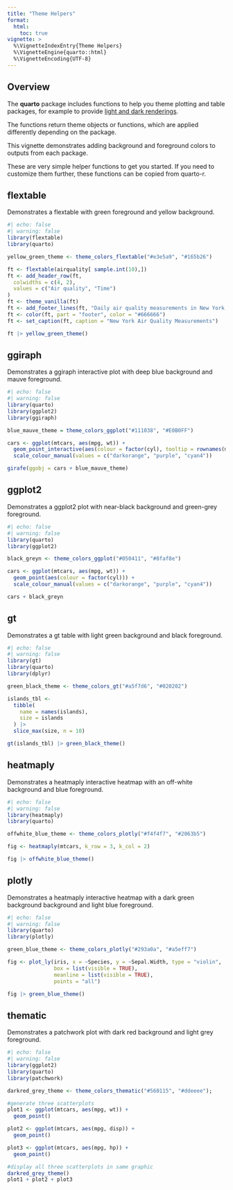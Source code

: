 ```yaml
---
title: "Theme Helpers"
format: 
  html:
    toc: true
vignette: >
  %\VignetteIndexEntry{Theme Helpers}
  %\VignetteEngine{quarto::html}
  %\VignetteEncoding{UTF-8}
---
```


## Overview

The **quarto** package includes functions to help you theme plotting and table packages, for example to provide [light and dark renderings](https://quarto.org/docs/computations/execution-options.html#output-options).

The functions return theme objects or functions, which are applied differently depending on the package.

This vignette demonstrates adding background and foreground colors to outputs from each package.

These are very simple helper functions to get you started. If you need to customize them further, these functions can be copied from quarto-r.

## flextable

Demonstrates a flextable with green foreground and yellow background.

```r
#| echo: false
#| warning: false
library(flextable)
library(quarto)

yellow_green_theme <- theme_colors_flextable("#e3e5a9", "#165b26")

ft <- flextable(airquality[ sample.int(10),])
ft <- add_header_row(ft,
  colwidths = c(4, 2),
  values = c("Air quality", "Time")
)
ft <- theme_vanilla(ft)
ft <- add_footer_lines(ft, "Daily air quality measurements in New York, May to September 1973.")
ft <- color(ft, part = "footer", color = "#666666")
ft <- set_caption(ft, caption = "New York Air Quality Measurements")

ft |> yellow_green_theme()
```

## ggiraph

Demonstrates a ggiraph interactive plot with deep blue background and mauve foreground.


```r
#| echo: false
#| warning: false
library(quarto)
library(ggplot2)
library(ggiraph)

blue_mauve_theme = theme_colors_ggplot("#111038", "#E0B0FF")

cars <- ggplot(mtcars, aes(mpg, wt)) +
  geom_point_interactive(aes(colour = factor(cyl), tooltip = rownames(mtcars))) +
  scale_colour_manual(values = c("darkorange", "purple", "cyan4"))

girafe(ggobj = cars + blue_mauve_theme)
```

## ggplot2

Demonstrates a ggplot2 plot with near-black background and green-grey foreground.


```r
#| echo: false
#| warning: false
library(quarto)
library(ggplot2)

black_greyn <- theme_colors_ggplot("#050411", "#8faf8e")

cars <- ggplot(mtcars, aes(mpg, wt)) +
  geom_point(aes(colour = factor(cyl))) +
  scale_colour_manual(values = c("darkorange", "purple", "cyan4"))

cars + black_greyn
```

## gt

Demonstrates a gt table with light green background and black foreground.


```r
#| echo: false
#| warning: false
library(gt)
library(quarto)
library(dplyr)

green_black_theme <- theme_colors_gt("#a5f7d6", "#020202")

islands_tbl <-
  tibble(
    name = names(islands),
    size = islands
  ) |>
  slice_max(size, n = 10)

gt(islands_tbl) |> green_black_theme()
```


## heatmaply

Demonstrates a heatmaply interactive heatmap with an off-white background and blue foreground.



```r
#| echo: false
#| warning: false
library(heatmaply)
library(quarto)

offwhite_blue_theme <- theme_colors_plotly("#f4f4f7", "#2063b5")

fig <- heatmaply(mtcars, k_row = 3, k_col = 2)

fig |> offwhite_blue_theme()
```


## plotly

Demonstrates a heatmaply interactive heatmap with a dark green background background and light blue foreground.

```r
#| echo: false
#| warning: false
library(quarto)
library(plotly)

green_blue_theme <- theme_colors_plotly("#293a0a", "#a5eff7")

fig <- plot_ly(iris, x = ~Species, y = ~Sepal.Width, type = "violin",
               box = list(visible = TRUE),
               meanline = list(visible = TRUE),
               points = "all")

fig |> green_blue_theme()
```

## thematic

Demonstrates a patchwork plot with dark red background and light grey foreground.


```r
#| echo: false
#| warning: false
library(ggplot2)
library(quarto)
library(patchwork)

darkred_grey_theme <- theme_colors_thematic("#560115", "#ddeeee");

#generate three scatterplots
plot1 <- ggplot(mtcars, aes(mpg, wt)) +
  geom_point()

plot2 <- ggplot(mtcars, aes(mpg, disp)) +
  geom_point()

plot3 <- ggplot(mtcars, aes(mpg, hp)) +
  geom_point()

#display all three scatterplots in same graphic
darkred_grey_theme()
plot1 + plot2 + plot3

```

